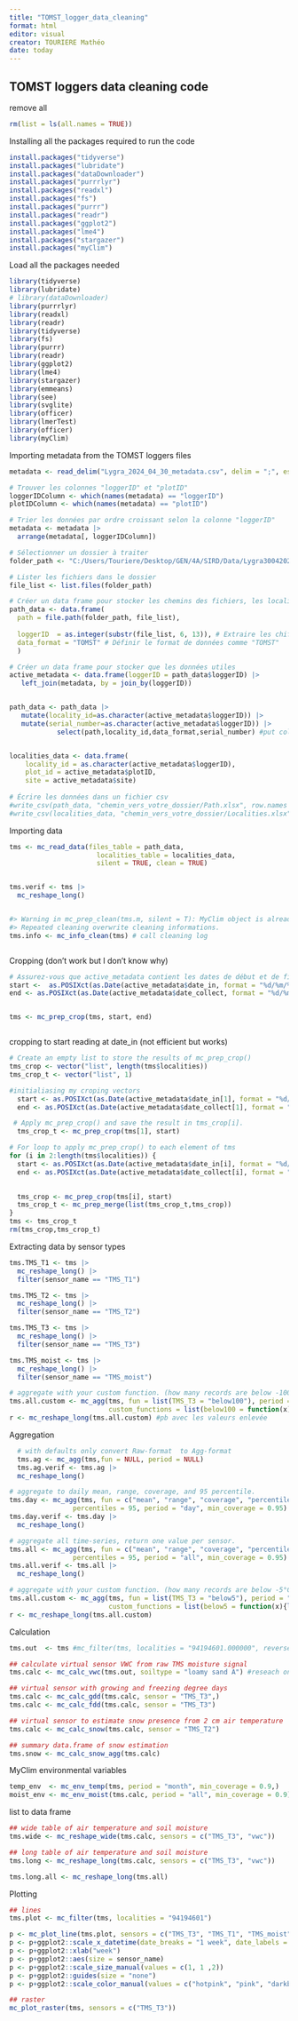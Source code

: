 ```yaml
---
title: "TOMST_logger_data_cleaning"
format: html
editor: visual
creator: TOURIERE Mathéo
date: today
---
```


## TOMST loggers data cleaning code

remove all

```r
rm(list = ls(all.names = TRUE))
```

Installing all the packages required to run the code

```r

install.packages("tidyverse")
install.packages("lubridate")
install.packages("dataDownloader")
install.packages("purrrlyr")
install.packages("readxl")
install.packages("fs")
install.packages("purrr")
install.packages("readr")
install.packages("ggplot2")
install.packages("lme4")
install.packages("stargazer")
install.packages("myClim")
```

Load all the packages needed

```r

library(tidyverse)
library(lubridate)
# library(dataDownloader)
library(purrrlyr)
library(readxl)
library(readr)
library(tidyverse)
library(fs)
library(purrr)
library(readr)
library(ggplot2)
library(lme4)
library(stargazer)
library(emmeans)
library(see)
library(svglite)
library(officer)
library(lmerTest)
library(officer)
library(myClim)
```

Importing metadata from the TOMST loggers files

```r
metadata <- read_delim("Lygra_2024_04_30_metadata.csv", delim = ";", escape_double = FALSE, trim_ws = TRUE, col_names=TRUE, col_types=c("c","c","n","c","c","n","c","c","n","n","D","D","D","c"))


```

```r

# Trouver les colonnes "loggerID" et "plotID"
loggerIDColumn <- which(names(metadata) == "loggerID")
plotIDColumn <- which(names(metadata) == "plotID")

# Trier les données par ordre croissant selon la colonne "loggerID"
metadata <- metadata |> 
  arrange(metadata[, loggerIDColumn])

# Sélectionner un dossier à traiter
folder_path <- "C:/Users/Touriere/Desktop/GEN/4A/SIRD/Data/Lygra30042024/DURIN_Lygra_microclimate_2024_04_30_test"      #choose.dir()'

# Lister les fichiers dans le dossier
file_list <- list.files(folder_path)

# Créer un data frame pour stocker les chemins des fichiers, les localités et les formats de données
path_data <- data.frame(
  path = file.path(folder_path, file_list),
  
  loggerID  = as.integer(substr(file_list, 6, 13)), # Extraire les chiffres du nom du fichier
  data_format = "TOMST" # Définir le format de données comme "TOMST"
  )

# Créer un data frame pour stocker que les données utiles
active_metadata <- data.frame(loggerID = path_data$loggerID) |> 
   left_join(metadata, by = join_by(loggerID))


path_data <- path_data |> 
   mutate(locality_id=as.character(active_metadata$loggerID)) |> 
   mutate(serial_number=as.character(active_metadata$loggerID)) |> 
            select(path,locality_id,data_format,serial_number) #put colomn in the right ordre


localities_data <- data.frame(
    locality_id = as.character(active_metadata$loggerID),
    plot_id = active_metadata$plotID,
    site = active_metadata$site)
  
# Écrire les données dans un fichier csv
#write_csv(path_data, "chemin_vers_votre_dossier/Path.xlsx", row.names = FALSE)
#write_csv(localities_data, "chemin_vers_votre_dossier/Localities.xlsx", row.names = FALSE)


```

Importing data

```r
tms <- mc_read_data(files_table = path_data,
                      localities_table = localities_data,
                      silent = TRUE, clean = TRUE)


tms.verif <- tms |> 
  mc_reshape_long()


#> Warning in mc_prep_clean(tms.m, silent = T): MyClim object is already cleaned.
#> Repeated cleaning overwrite cleaning informations.
tms.info <- mc_info_clean(tms) # call cleaning log



```

Cropping (don't work but I don't know why)

```r

# Assurez-vous que active_metadata contient les dates de début et de fin pour chaque loggerID
start <-  as.POSIXct(as.Date(active_metadata$date_in, format = "%d/%m/%Y"), tz = "UTC")
end <- as.POSIXct(as.Date(active_metadata$date_collect, format = "%d/%m/%Y"), tz = "UTC")


tms <- mc_prep_crop(tms, start, end)



```

cropping to start reading at date_in (not efficient but works)

```r

# Create an empty list to store the results of mc_prep_crop()
tms_crop <- vector("list", length(tms$localities))
tms_crop_t <- vector("list", 1)

#initialiasing my croping vectors
  start <- as.POSIXct(as.Date(active_metadata$date_in[1], format = "%d/%m/%Y"), tz = "UTC")
  end <- as.POSIXct(as.Date(active_metadata$date_collect[1], format = "%d/%m/%Y"), tz = "UTC")

 # Apply mc_prep_crop() and save the result in tms_crop[i].
  tms_crop_t <- mc_prep_crop(tms[1], start)

# For loop to apply mc_prep_crop() to each element of tms
for (i in 2:length(tms$localities)) {
  start <- as.POSIXct(as.Date(active_metadata$date_in[i], format = "%d/%m/%Y"), tz = "UTC")
  end <- as.POSIXct(as.Date(active_metadata$date_collect[i], format = "%d/%m/%Y"), tz = "UTC")

  
  tms_crop <- mc_prep_crop(tms[i], start)
  tms_crop_t <- mc_prep_merge(list(tms_crop_t,tms_crop))
}
tms <- tms_crop_t
rm(tms_crop,tms_crop_t)
```

Extracting data by sensor types

```r
tms.TMS_T1 <- tms |> 
  mc_reshape_long() |> 
  filter(sensor_name == "TMS_T1")

tms.TMS_T2 <- tms |> 
  mc_reshape_long() |> 
  filter(sensor_name == "TMS_T2")

tms.TMS_T3 <- tms |> 
  mc_reshape_long() |> 
  filter(sensor_name == "TMS_T3")

tms.TMS_moist <- tms |> 
  mc_reshape_long() |> 
  filter(sensor_name == "TMS_moist")

# aggregate with your custom function. (how many records are below -100°C per month)
tms.all.custom <- mc_agg(tms, fun = list(TMS_T3 = "below100"), period = "month",
                         custom_functions = list(below100 = function(x){length(x[x<(-10)])}))
r <- mc_reshape_long(tms.all.custom) #pb avec les valeurs enlevée
```

Aggregation

```r
  # with defaults only convert Raw-format  to Agg-format
  tms.ag <- mc_agg(tms,fun = NULL, period = NULL)
  tms.ag.verif <- tms.ag |> 
  mc_reshape_long()

# aggregate to daily mean, range, coverage, and 95 percentile. 
tms.day <- mc_agg(tms, fun = c("mean", "range", "coverage", "percentile"),
                percentiles = 95, period = "day", min_coverage = 0.95)
tms.day.verif <- tms.day |> 
  mc_reshape_long()

# aggregate all time-series, return one value per sensor.
tms.all <- mc_agg(tms, fun = c("mean", "range", "coverage", "percentile"),
                percentiles = 95, period = "all", min_coverage = 0.95)
tms.all.verif <- tms.all |> 
  mc_reshape_long()

# aggregate with your custom function. (how many records are below -5°C per month)
tms.all.custom <- mc_agg(tms, fun = list(TMS_T3 = "below5"), period = "month",
                         custom_functions = list(below5 = function(x){length(x[x<(-5)])}))
r <- mc_reshape_long(tms.all.custom)
```

Calculation

```r
tms.out  <- tms #mc_filter(tms, localities = "94194601.000000", reverse = T) # exclude one locality.

## calculate virtual sensor VWC from raw TMS moisture signal
tms.calc <- mc_calc_vwc(tms.out, soiltype = "loamy sand A") #reseach on soiltype

## virtual sensor with growing and freezing degree days
tms.calc <- mc_calc_gdd(tms.calc, sensor = "TMS_T3",)
tms.calc <- mc_calc_fdd(tms.calc, sensor = "TMS_T3")

## virtual sensor to estimate snow presence from 2 cm air temperature 
tms.calc <- mc_calc_snow(tms.calc, sensor = "TMS_T2")

## summary data.frame of snow estimation
tms.snow <- mc_calc_snow_agg(tms.calc)

```

MyClim environmental variables

```r
temp_env  <- mc_env_temp(tms, period = "month", min_coverage = 0.9,)
moist_env <- mc_env_moist(tms.calc, period = "all", min_coverage = 0.9)
```

list to data frame

```r
## wide table of air temperature and soil moisture
tms.wide <- mc_reshape_wide(tms.calc, sensors = c("TMS_T3", "vwc"))

## long table of air temperature and soil moisture
tms.long <- mc_reshape_long(tms.calc, sensors = c("TMS_T3", "vwc"))

tms.long.all <- mc_reshape_long(tms.all)
```

Plotting

```r
## lines
tms.plot <- mc_filter(tms, localities = "94194601")

p <- mc_plot_line(tms.plot, sensors = c("TMS_T3", "TMS_T1", "TMS_moist"))
p <- p+ggplot2::scale_x_datetime(date_breaks = "1 week", date_labels = "%W")
p <- p+ggplot2::xlab("week")
p <- p+ggplot2::aes(size = sensor_name)
p <- p+ggplot2::scale_size_manual(values = c(1, 1 ,2))
p <- p+ggplot2::guides(size = "none")
p <- p+ggplot2::scale_color_manual(values = c("hotpink", "pink", "darkblue"), name = NULL)

## raster
mc_plot_raster(tms, sensors = c("TMS_T3"))
```
